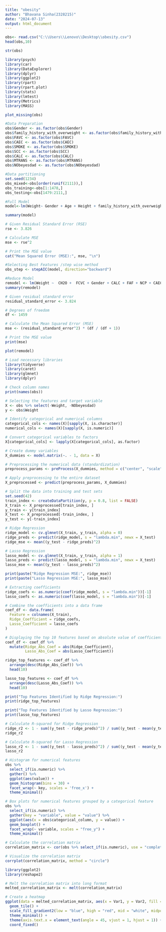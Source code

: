 ---
title: "obesity"
author: "Bhavana Sinha(2328215)"
date: "2024-07-13"
output: html_document
---

```{r}
obs<- read.csv("C:\\Users\\Lenovo\\Desktop\\obesity.csv")
head(obs,10)
```
```{r}
str(obs)
```
```{r}
library(psych)
library(car)
library(DataExplorer)
library(dplyr)
library(ggplot2)
library(rpart)
library(rpart.plot)
library(stats)
library(lmtest)
library(Metrics)
library(MASS)
```


```{r}
plot_missing(obs)
```

```{r}
#Data Preparation 
obs$Gender <- as.factor(obs$Gender)
obs$family_history_with_overweight <- as.factor(obs$family_history_with_overweight)
obs$FAVC <- as.factor(obs$FAVC)
obs$CAEC <- as.factor(obs$CAEC)
obs$SMOKE <- as.factor(obs$SMOKE)
obs$SCC <- as.factor(obs$SCC)
obs$CALC <- as.factor(obs$CALC)
obs$MTRANS <- as.factor(obs$MTRANS)
obs$NObeyesdad <- as.factor(obs$NObeyesdad)
```

```{r}
#Data partitioning
set.seed(1234)
obs_mixed<-obs[order(runif(2111)),]
obs_training<-obs[1:1478,]
obs_testing<-obs[1479:2111,]
```

```{r}
#Full Model 
model<-lm(Weight~ Gender + Age + Height + family_history_with_overweight + FAVC + FCVC + NCP + CAEC + SMOKE + CH2O + SCC + FAF + TUE + CALC + MTRANS + NObeyesdad , data= obs_training)

summary(model)

```
```{r}
# Given Residual Standard Error (RSE)
rse <- 3.826

# Calculate MSE
mse <- rse^2

# Print the MSE value
cat("Mean Squared Error (MSE):", mse, "\n")
```


```{r}
#Selecting Best Features /step wise method 
obs_step <- stepAIC(model, direction="backward")
```

```{r}
#Reduce Model 
remodel <- lm(Weight ~  CH2O +  FCVC + Gender + CALC + FAF + NCP + CAEC + Height + NObeyesdad, data = obs_training)
summary(remodel)

```
```{r}
# Given residual standard error
residual_standard_error <- 3.824

# Degrees of freedom
df <- 1459

# Calculate the Mean Squared Error (MSE)
mse <- (residual_standard_error^2) * (df / (df + 1))

# Print the MSE value
print(mse)
```


```{r}
plot(remodel)
```

```{r}
# Load necessary libraries
library(tidyverse)
library(caret)
library(glmnet)
library(dplyr)

# Check column names
print(names(obs))

# Selecting the features and target variable
X <- obs %>% select(-Weight, -NObeyesdad)
y <- obs$Weight

# Identify categorical and numerical columns
categorical_cols <- names(X)[sapply(X, is.character)]
numerical_cols <- names(X)[sapply(X, is.numeric)]

# Convert categorical variables to factors
X[categorical_cols] <- lapply(X[categorical_cols], as.factor)

# Create dummy variables
X_dummies <- model.matrix(~. - 1, data = X)

# Preprocessing the numerical data (standardization)
preprocess_params <- preProcess(X_dummies, method = c("center", "scale"))

# Apply preprocessing to the entire dataset
X_preprocessed <- predict(preprocess_params, X_dummies)

# Split the data into training and test sets
set.seed(42)
train_index <- createDataPartition(y, p = 0.8, list = FALSE)
X_train <- X_preprocessed[train_index, ]
y_train <- y[train_index]
X_test <- X_preprocessed[-train_index, ]
y_test <- y[-train_index]

# Ridge Regression
ridge_model <- cv.glmnet(X_train, y_train, alpha = 0)
ridge_preds <- predict(ridge_model, s = "lambda.min", newx = X_test)
ridge_mse <- mean((y_test - ridge_preds)^2)

# Lasso Regression
lasso_model <- cv.glmnet(X_train, y_train, alpha = 1)
lasso_preds <- predict(lasso_model, s = "lambda.min", newx = X_test)
lasso_mse <- mean((y_test - lasso_preds)^2)

print(paste("Ridge Regression MSE:", ridge_mse))
print(paste("Lasso Regression MSE:", lasso_mse))

# Extracting coefficients
ridge_coefs <- as.numeric(coef(ridge_model, s = "lambda.min"))[-1]
lasso_coefs <- as.numeric(coef(lasso_model, s = "lambda.min"))[-1]

# Combine the coefficients into a data frame
coef_df <- data.frame(
  Feature = colnames(X_train),
  Ridge_Coefficient = ridge_coefs,
  Lasso_Coefficient = lasso_coefs
)

# Displaying the top 10 features based on absolute value of coefficients in Ridge and Lasso
coef_df <- coef_df %>%
  mutate(Ridge_Abs_Coef = abs(Ridge_Coefficient),
         Lasso_Abs_Coef = abs(Lasso_Coefficient))

ridge_top_features <- coef_df %>%
  arrange(desc(Ridge_Abs_Coef)) %>%
  head(10)

lasso_top_features <- coef_df %>%
  arrange(desc(Lasso_Abs_Coef)) %>%
  head(10)

print("Top Features Identified by Ridge Regression:")
print(ridge_top_features)

print("Top Features Identified by Lasso Regression:")
print(lasso_top_features)
```

```{r}
# Calculate R-squared for Ridge Regression
ridge_r2 <- 1 - sum((y_test - ridge_preds)^2) / sum((y_test - mean(y_test))^2)
ridge_r2

# Calculate R-squared for Lasso Regression
lasso_r2 <- 1 - sum((y_test - lasso_preds)^2) / sum((y_test - mean(y_test))^2)
lasso_r2
```

```{r}
# Histogram for numerical features
obs %>%
  select_if(is.numeric) %>%
  gather() %>%
  ggplot(aes(value)) +
  geom_histogram(bins = 30) +
  facet_wrap(~ key, scales = 'free_x') +
  theme_minimal()
```
```{r}
# Box plots for numerical features grouped by a categorical feature
obs %>%
  select_if(is.numeric) %>%
  gather(key = "variable", value = "value") %>%
  ggplot(aes(x = obs$categorical_column, y = value)) +
  geom_boxplot() +
  facet_wrap(~ variable, scales = "free_y") +
  theme_minimal()
```
```{r}
# Calculate the correlation matrix
correlation_matrix <- cor(obs %>% select_if(is.numeric), use = "complete.obs")

# Visualize the correlation matrix
corrplot(correlation_matrix, method = "circle")
```
```{r}
library(ggplot2)
library(reshape2)

# Melt the correlation matrix into long format
melted_correlation_matrix <- melt(correlation_matrix)

# Create a heatmap
ggplot(data = melted_correlation_matrix, aes(x = Var1, y = Var2, fill = value)) +
  geom_tile() +
  scale_fill_gradient2(low = "blue", high = "red", mid = "white", midpoint = 0, limit = c(-1, 1), space = "Lab", name="Correlation") +
  theme_minimal() +
  theme(axis.text.x = element_text(angle = 45, vjust = 1, hjust = 1)) +
  coord_fixed()
```




